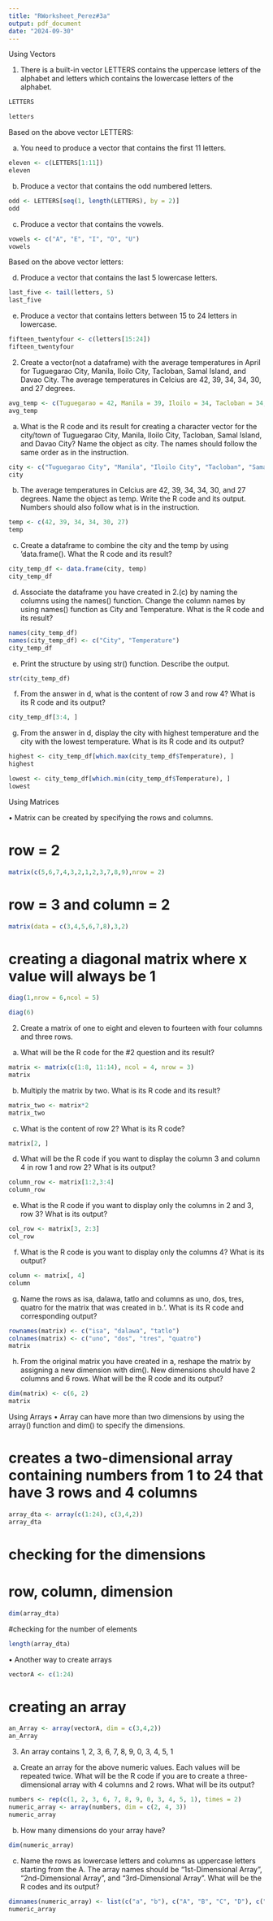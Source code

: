 ```yaml
---
title: "RWorksheet_Perez#3a"
output: pdf_document
date: "2024-09-30"
---
```



Using Vectors

1. There is a built-in vector LETTERS contains the uppercase letters of the alphabet and letters which contains the lowercase letters of the alphabet.


```r
LETTERS
```
```r
letters
```
Based on the above vector LETTERS:

a. You need to produce a vector that contains the first 11 letters.

```r
eleven <- c(LETTERS[1:11])
eleven
```
b. Produce a vector that contains the odd numbered letters.

```r
odd <- LETTERS[seq(1, length(LETTERS), by = 2)]
odd
```
c. Produce a vector that contains the vowels. 

```r
vowels <- c("A", "E", "I", "O", "U")
vowels
```

Based on the above vector letters:

d. Produce a vector that contains the last 5 lowercase letters.

```r
last_five <- tail(letters, 5)
last_five
```
e. Produce a vector that contains letters between 15 to 24 letters in lowercase.

```r
fifteen_twentyfour <- c(letters[15:24])
fifteen_twentyfour
```

2. Create a vector(not a dataframe) with the average temperatures in April for Tuguegarao City, Manila, Iloilo City, Tacloban, Samal Island, and Davao City. The average temperatures in Celcius are 42, 39, 34, 34, 30, and 27 degrees.

```r
avg_temp <- c(Tuguegarao = 42, Manila = 39, Iloilo = 34, Tacloban = 34, Samal_Island = 30, Davao = 27)
avg_temp
```
a. What is the R code and its result for creating a character vector for the city/town of Tuguegarao City, Manila, Iloilo City, Tacloban, Samal Island, and Davao City? Name the object as city. The names should follow the same order as in the instruction.

```r
city <- c("Tuguegarao City", "Manila", "Iloilo City", "Tacloban", "Samal Island", "Davao City")
city
```
b. The average temperatures in Celcius are 42, 39, 34, 34, 30, and 27 degrees. Name the object as temp. Write the R code and its output. Numbers should also follow what is in the instruction.

```r
temp <- c(42, 39, 34, 34, 30, 27)
temp
```

c. Create a dataframe to combine the city and the temp by using ‘data.frame(). What the R code and its result?

```r
city_temp_df <- data.frame(city, temp)
city_temp_df
```

d. Associate the dataframe you have created in 2.(c) by naming the columns using the names() function. Change the column names by using names() function as City and Temperature. What is the R code and its result?

```r
names(city_temp_df)
names(city_temp_df) <- c("City", "Temperature")
city_temp_df
```
            
e. Print the structure by using str() function. Describe the output.

```r
str(city_temp_df)
```
 
f. From the answer in d, what is the content of row 3 and row 4? What is its R code and its output?

```r
city_temp_df[3:4, ]
```

g. From the answer in d, display the city with highest temperature and the city with the lowest temperature. What is its R code and its output?

```r
highest <- city_temp_df[which.max(city_temp_df$Temperature), ]
highest
```

```r
lowest <- city_temp_df[which.min(city_temp_df$Temperature), ]
lowest
```

Using Matrices

• Matrix can be created by specifying the rows and columns.

# row = 2

```r
matrix(c(5,6,7,4,3,2,1,2,3,7,8,9),nrow = 2)
```
# row = 3 and column = 2

```r
matrix(data = c(3,4,5,6,7,8),3,2)

```

# creating a diagonal matrix where x value will always be 1

```r
diag(1,nrow = 6,ncol = 5)
```

```r
diag(6)
```
2. Create a matrix of one to eight and eleven to fourteen with four columns and three rows.

a. What will be the R code for the #2 question and its result?

```r
matrix <- matrix(c(1:8, 11:14), ncol = 4, nrow = 3)
matrix
```
b. Multiply the matrix by two. What is its R code and its result?

```r
matrix_two <- matrix*2
matrix_two
```
    
c. What is the content of row 2? What is its R code?

```r
matrix[2, ]
```

d. What will be the R code if you want to display the column 3 and column 4 in row 1 and row 2? What is its output?

```r
column_row <- matrix[1:2,3:4]
column_row
```

e. What is the R code if you want to display only the columns in 2 and 3, row 3? What is its output?

```r
col_row <- matrix[3, 2:3]
col_row
```
f. What is the R code is you want to display only the columns 4? What is its output?

```r
column <- matrix[, 4]
column
```
g. Name the rows as isa, dalawa, tatlo and columns as uno, dos, tres, quatro for the matrix that was created in b.‘. What is its R code and corresponding output?

```r
rownames(matrix) <- c("isa", "dalawa", "tatlo")
colnames(matrix) <- c("uno", "dos", "tres", "quatro")
matrix
```
h. From the original matrix you have created in a, reshape the matrix by assigning a new dimension with dim(). New dimensions should have 2 columns and 6 rows. What will be the R code and its output?

```r
dim(matrix) <- c(6, 2)
matrix
```

Using Arrays
• Array can have more than two dimensions by using the array() function and dim() to specify the dimensions.

# creates a two-dimensional array containing numbers from 1 to 24 that have 3 rows and 4 columns

```r
array_dta <- array(c(1:24), c(3,4,2))
array_dta
```

# checking for the dimensions

# row, column, dimension

```r
dim(array_dta)
```

#checking for the number of elements

```r
length(array_dta)
```
• Another way to create arrays

```r
vectorA <- c(1:24)
```

# creating an array

```r
an_Array <- array(vectorA, dim = c(3,4,2))
an_Array
```

3. An array contains 1, 2, 3, 6, 7, 8, 9, 0, 3, 4, 5, 1

a. Create an array for the above numeric values. Each values will be repeated twice. What will be the R code if you are to create a three-dimensional array with 4 columns and 2 rows. What will be its output?

```r
numbers <- rep(c(1, 2, 3, 6, 7, 8, 9, 0, 3, 4, 5, 1), times = 2)
numeric_array <- array(numbers, dim = c(2, 4, 3))
numeric_array
```

b. How many dimensions do your array have?

```r
dim(numeric_array)
```
c. Name the rows as lowercase letters and columns as uppercase letters starting from the A. The array names should be “1st-Dimensional Array”, “2nd-Dimensional Array”, and “3rd-Dimensional Array”. What will be the R codes and its output?

```r
dimnames(numeric_array) <- list(c("a", "b"), c("A", "B", "C", "D"), c("1st-Dimensional Array", "2nd-Dimensional Array", "3rd-Dimensional Array"))
numeric_array
```
